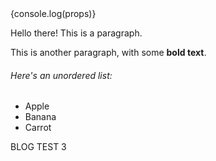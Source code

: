 
<div>{console.log(props)}</div>
<ArticleHeader article={props.article} />

Hello there! This is a paragraph.

This is another paragraph, with some **bold text**.

###### Here's an unordered list:

- Apple
- Banana
- Carrot

<div style={{ backgroundColor: "red" }}> BLOG TEST 3 </div>
